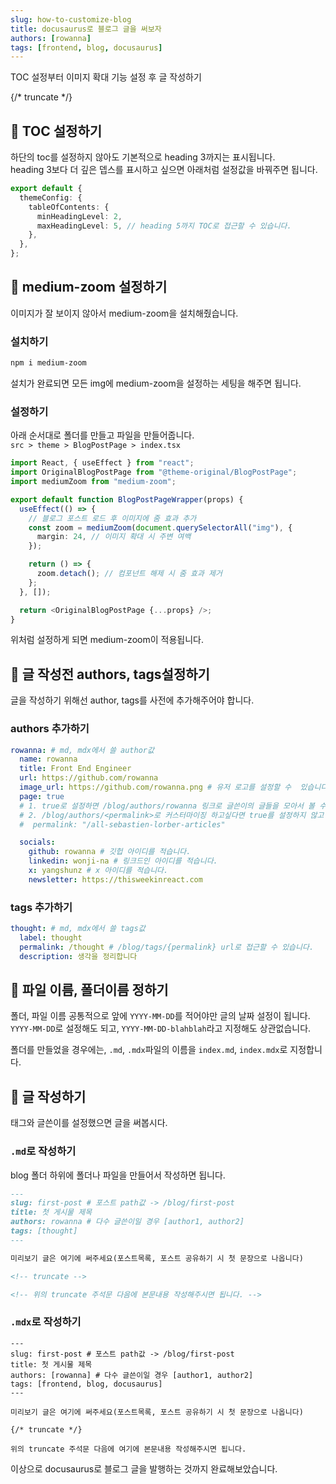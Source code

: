 ```yaml
---
slug: how-to-customize-blog
title: docusaurus로 블로그 글을 써보자
authors: [rowanna]
tags: [frontend, blog, docusaurus]
---
```


TOC 설정부터 이미지 확대 기능 설정 후 글 작성하기

{/* truncate */}

## 🙌 TOC 설정하기

하단의 toc를 설정하지 않아도 기본적으로 heading 3까지는 표시됩니다.  
heading 3보다 더 깊은 뎁스를 표시하고 싶으면 아래처럼 설정값을 바꿔주면 됩니다.

```ts title="docusarus.config.ts"
export default {
  themeConfig: {
    tableOfContents: {
      minHeadingLevel: 2,
      maxHeadingLevel: 5, // heading 5까지 TOC로 접근할 수 있습니다.
    },
  },
};
```

## 🙌 medium-zoom 설정하기

이미지가 잘 보이지 않아서 medium-zoom을 설치해줬습니다.

### 설치하기

```bash
npm i medium-zoom
```

설치가 완료되면 모든 img에 medium-zoom을 설정하는 세팅을 해주면 됩니다.

### 설정하기

아래 순서대로 폴더를 만들고 파일을 만들어줍니다.  
`src > theme > BlogPostPage > index.tsx
`

```ts title="src/theme/BlogPostPage/index.tsx"
import React, { useEffect } from "react";
import OriginalBlogPostPage from "@theme-original/BlogPostPage";
import mediumZoom from "medium-zoom";

export default function BlogPostPageWrapper(props) {
  useEffect(() => {
    // 블로그 포스트 로드 후 이미지에 줌 효과 추가
    const zoom = mediumZoom(document.querySelectorAll("img"), {
      margin: 24, // 이미지 확대 시 주변 여백
    });

    return () => {
      zoom.detach(); // 컴포넌트 해제 시 줌 효과 제거
    };
  }, []);

  return <OriginalBlogPostPage {...props} />;
}
```

위처럼 설정하게 되면 medium-zoom이 적용됩니다.

## 🙌 글 작성전 authors, tags설정하기

글을 작성하기 위해선 author, tags를 사전에 추가해주어야 합니다.

### authors 추가하기

```yml title="/blog/authors.yml"
rowanna: # md, mdx에서 쓸 author값
  name: rowanna
  title: Front End Engineer
  url: https://github.com/rowanna
  image_url: https://github.com/rowanna.png # 유저 로고를 설정할 수  있습니다.
  page: true
  # 1. true로 설정하면 /blog/authors/rowanna 링크로 글쓴이의 글들을 모아서 볼 수 있습니다.
  # 2. /blog/authors/<permalink>로 커스터마이징 하고싶다면 true를 설정하지 않고 아래처럼 적어줍니다.
  #  permalink: "/all-sebastien-lorber-articles"

  socials:
    github: rowanna # 깃헙 아이디를 적습니다.
    linkedin: wonji-na # 링크드인 아이디를 적습니다.
    x: yangshunz # x 아이디를 적습니다.
    newsletter: https://thisweekinreact.com
```

### tags 추가하기

```yml title="/blog/tags.yml"
thought: # md, mdx에서 쓸 tags값
  label: thought
  permalink: /thought # /blog/tags/{permalink} url로 접근할 수 있습니다.
  description: 생각을 정리합니다
```

## 🙌 파일 이름, 폴더이름 정하기

폴더, 파일 이름 공통적으로 앞에 `YYYY-MM-DD`를 적어야만 글의 날짜 설정이 됩니다.  
`YYYY-MM-DD`로 설정해도 되고, `YYYY-MM-DD-blahblah`라고 지정해도 상관없습니다.

폴더를 만들었을 경우에는, `.md`, `.mdx`파일의 이름을 `index.md`, `index.mdx`로 지정합니다.

## 🙌 글 작성하기

태그와 글쓴이를 설정했으면 글을 써봅시다.

### `.md`로 작성하기

blog 폴더 하위에 폴더나 파일을 만들어서 작성하면 됩니다.

```md
---
slug: first-post # 포스트 path값 -> /blog/first-post
title: 첫 게시물 제목
authors: rowanna # 다수 글쓴이일 경우 [author1, author2]
tags: [thought]
---

미리보기 글은 여기에 써주세요(포스트목록, 포스트 공유하기 시 첫 문장으로 나옵니다)

<!-- truncate -->

<!-- 위의 truncate 주석문 다음에 본문내용 작성해주시면 됩니다. -->
```

### `.mdx`로 작성하기

```mdx
---
slug: first-post # 포스트 path값 -> /blog/first-post
title: 첫 게시물 제목
authors: [rowanna] # 다수 글쓴이일 경우 [author1, author2]
tags: [frontend, blog, docusaurus]
---

미리보기 글은 여기에 써주세요(포스트목록, 포스트 공유하기 시 첫 문장으로 나옵니다)

{/* truncate */}

위의 truncate 주석문 다음에 여기에 본문내용 작성해주시면 됩니다.
```

이상으로 docusaurus로 블로그 글을 발행하는 것까지 완료해보았습니다.
